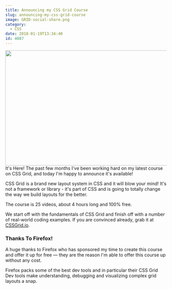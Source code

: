 ```yaml
---
title: Announcing my CSS Grid Course
slug: announcing-my-css-grid-course
image: GRID-social-share.png
category:
  - CSS
date: 2018-01-19T13:34:40
id: 4087
---
```


<img
  class="size-large wp-image-4088"
  src="GRID-social-share-650x366.png"
  alt=""
  width="640"
  height="360"
/>
It's Here! The past few months I've been working hard on my latest course on CSS
Grid, and today I'm happy to announce it's available!

CSS Grid is a brand new layout system in CSS and it will blow your mind! It's not a framework or library - it's part of CSS and is going to totally change the way we build layouts for the better.

The course is 25 videos, about 4 hours long and 100% free.

We start off with the fundamentals of CSS Grid and finish off with a number of real-world coding examples. If you are convinced already, grab it at <a href="https://CSSGrid.io">CSSGrid.io</a>.

<h3>Thanks To Firefox!</h3>

A huge thanks to Firefox who has sponsored my time to create this course and offer it up for free — they are the reason I'm able to offer this course up without any cost.

Firefox packs some of the best dev tools and in particular their CSS Grid Dev tools make understanding, debugging and visualizing complex grid layouts a snap.
